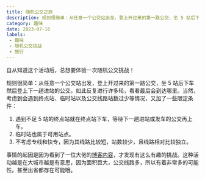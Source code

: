 ```yaml
---
title: 随机公交之旅
description: 规则很简单：从任意一个公交站出发，登上开过来的第一路公交，坐 5 站后下车然后登上下一趟进站的公交。如此反复进行许多轮，看看最后会到达哪里。
category: 趣味
date: 2023-07-16
labels:
 - 趣味
 - 随机公交挑战
 - 旅行
---
```

自从知道这个活动后，总想要体验一次随机公交挑战！

规则很简单：从任意一个公交站出发，登上开过来的第一路公交，坐 5 站后下车然后登上下一趟进站的公交。如此反复进行许多轮，看看最后会到达哪里。当然，考虑到会遇到终点站、临时站以及公交线路站数过少等情况，又加了一些限定条件：

1. 遇到不足 5 站的终点站就在终点站下车，等待下一趟进站或发车的公交再上车。
2. 临时站也属于可用站点。
3. 不考虑专线和快专，因为其线路比较短，站数较少，且线路相对比较独立。

事情的起因是因为看到了一位大佬的[博客内容](https://nano.ac/posts/b56e5c40/)，才发现有这么有趣的挑战。这种活动越是在大城市越是有意思，因为面积巨大，公交线路多，所以有着非常多的可能性。甚至出省都存在可能哦。


